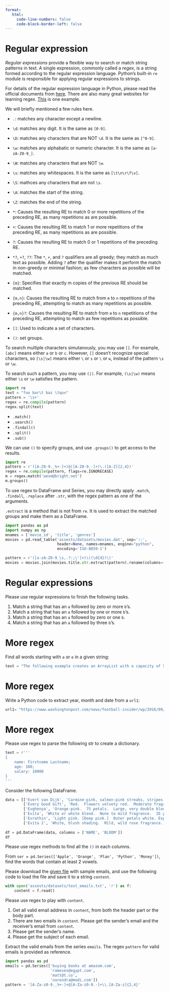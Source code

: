 ```yaml
---
format:
   html:
     code-line-numbers: false
     code-block-border-left: false 
---
```


# Regular expression {#sec-re}

*Regular expressions* provide a flexible way to search or match string patterns in text. A single expression, commonly called a *regex*, is a string formed according to the regular expression language. Python’s built-in `re` module is responsible for applying regular expressions to strings.

For details of the regular expression language in Python, please read the official documents from [here](https://docs.python.org/3/library/re.html). There are also many great websites for learning regex. [This](https://regex101.com/) is one example.

We will briefly mentioned a few rules here.


- `.`: matches any character except a newline. 
- `\d`: matches any digit. It is the same as `[0-9]`.
- `\D`: matches any characters that are NOT `\d`. It is the same as `[^0-9]`.
- `\w`: matches any alphabatic or numeric character. It is the same as `[a-zA-Z0-9_]`.
- `\W`: matches any characters that are NOT `\w`.
- `\s`: matches any whitespaces. It is the same as `[\t\n\r\f\v]`.
- `\S`: mathces any characters that are not `\s`.
- `\A`: matches the start of the string.
- `\Z`: matches the end of the string.

- `*`: Causes the resulting RE to match 0 or more repetitions of the preceding RE, as many repetitions as are possible. 
- `+`: Causes the resulting RE to match 1 or more repetitions of the preceding RE, as many repetitions as are possible.
- `?`: Causes the resulting RE to match 0 or 1 repetitions of the preceding RE. 
- `*?`, `+?`, `??`: The `*`, `+`, and `?` qualifiers are all greedy; they match as much text as possible. Adding `?` after the qualifier makes it perform the match in non-greedy or minimal fashion; as few characters as possible will be matched.
- `{m}`: Specifies that exactly m copies of the previous RE should be matched.
- `{m,n}`: Causes the resulting RE to match from `m` to `n` repetitions of the preceding RE, attempting to match as many repetitions as possible. 
- `{m,n}?`: Causes the resulting RE to match from `m` to `n` repetitions of the preceding RE, attempting to match as few repetitions as possible. 
- `[]`: Used to indicate a set of characters.
- `()`: set groups.



::: {.callout-note}
To search multiple characters simutanously, you may use `[]`. For example, `[abc]` means either `a` or `b` or `c`. However, `[]` doesn't recognize special characters, so `[\s|\w]` means either `\` or `s` or `\` or `w`, instead of the pattern `\s` or `\w`.

To search such a pattern, you may use `(|)`. For example, `(\s|\w)` means either `\s` or `\w` satisfies the pattern.
:::

::: {#exm-p1}

```python
import re
text = "foo bar\t baz \tqux"
pattern = '\s+'
regex = re.compile(pattern)
regex.split(text)
```

:::

- `.match()`
- `.search()`
- `.findall()`
- `.split()`
- `.sub()`

We can use `()` to specify groups, and use `.groups()` to get access to the results.


::: {#exm-p2}

```python
import re
pattern = r'([A-Z0-9._%+-]+)@([A-Z0-9.-]+)\.([A-Z]{2,4})'
regex = re.compile(pattern, flags=re.IGNORECASE)
m = regex.match('wesm@bright.net')
m.groups()
```

:::

To use regex to DataFrame and Series, you may directly apply `.match`, `.findall`, `.replace` after `.str`, with the regex pattern as one of the arguments.

`.extract` is a method that is not from `re`. It is used to extract the matched groups and make them as a DataFrame. 

::: {#exm-p3}
```python
import pandas as pd
import numpy as np
mnames = ['movie_id', 'title', 'genres']
movies = pd.read_table('assests/datasets/movies.dat', sep='::',
                       header=None, names=mnames, engine="python",
                       encoding='ISO-8859-1')

pattern = r'([a-zA-Z0-9_\s,.?:;\']+)\((\d{4})\)'
movies = movies.join(movies.title.str.extract(pattern).rename(columns={0: 'movie title', 1: 'year'}))
```
:::



<!-- ```{python}
#| eval: false
#| echo: false
from functools import reduce
genresdummylist = df['genres'].str.extractall(r"'(\w+)'").unstack()
dummylist = list()
for i in genresdummylist.columns:
    dummylist.append(pd.get_dummies(genresdummylist[i]))

dummy = reduce(lambda x, y: x.add(y, fill_value=0), dummylist).astype(int)
df = pd.merge(df, dummy, left_index=True, right_index=True)

``` -->






::: {#exr-pp5}
# Regular expressions
Please use regular expressions to finish the following tasks.

1. Match a string that has an `a` followed by zero or more `b`'s.
2. Match a string that has an `a` followed by one or more `b`'s.
3. Match a string that has an `a` followed by zero or one `b`.
4. Match a string that has an `a` followed by three `b`'s.
:::



::: {#exr-m1}
# More regex
Find all words starting with `a` or `e` in a given string:

```python
text = "The following example creates an ArrayList with a capacity of 50 elements. Four elements are then added to the ArrayList and the ArrayList is trimmed accordingly."
```

:::


::: {#exr-m2}
# More regex
Write a Python code to extract year, month and date from a `url1`: 

```python
url1= "https://www.washingtonpost.com/news/football-insider/wp/2016/09/02/odell-beckhams-fame-rests-on-one-stupid-little-ball-josh-norman-tells-author/"
```

:::




::: {#exr-m3}
# More regex
Please use regex to parse the following str to create a dictionary.
```python
text = r'''
{
    name: Firstname Lastname;
    age: 100;
    salary: 10000 
}
'''
```


:::



::: {#exr-pp1}

Consider the following DataFrame.

```python
data = [['Evert van Dijk', 'Carmine-pink, salmon-pink streaks, stripes, flecks.  Warm pink, clear carmine pink, rose pink shaded salmon.  Mild fragrance.  Large, very double, in small clusters, high-centered bloom form.  Blooms in flushes throughout the season.'],
        ['Every Good Gift', 'Red.  Flowers velvety red.  Moderate fragrance.  Average diameter 4".  Medium-large, full (26-40 petals), borne mostly solitary bloom form.  Blooms in flushes throughout the season.'], 
        ['Evghenya', 'Orange-pink.  75 petals.  Large, very double bloom form.  Blooms in flushes throughout the season.'], 
        ['Evita', 'White or white blend.  None to mild fragrance.  35 petals.  Large, full (26-40 petals), high-centered bloom form.  Blooms in flushes throughout the season.'],
        ['Evrathin', 'Light pink. [Deep pink.]  Outer petals white. Expand rarely.  Mild fragrance.  35 to 40 petals.  Average diameter 2.5".  Medium, double (17-25 petals), full (26-40 petals), cluster-flowered, in small clusters bloom form.  Prolific, once-blooming spring or summer.  Glandular sepals, leafy sepals, long sepals buds.'],
        ['Evita 2', 'White, blush shading.  Mild, wild rose fragrance.  20 to 25 petals.  Average diameter 1.25".  Small, very double, cluster-flowered bloom form.  Blooms in flushes throughout the season.']]
  
df = pd.DataFrame(data, columns = ['NAME', 'BLOOM']) 
df 
```

Please use regex methods to find all the `()` in each columns.

:::


::: {#exr-pp2}

From `ser = pd.Series(['Apple', 'Orange', 'Plan', 'Python', 'Money'])`, find the words that contain at least 2 vowels.
:::



::: {#exr-pp3}

Please download the [given file](assests/datasets/test_emails.txt) with sample emails, and use the following code to load the file and save it to a string `content`.
```python
with open('assests/datasets/test_emails.txt', 'r') as f:
    content = f.read()
```
Please use regex to play with `content`.

1. Get all valid email address in `content`, from both the header part or the body part.
2. There are two emails in `content`. Please get the sender's email and the receiver's email from `content`.
3. Please get the sender's name.
4. Please get the subject of each email.
:::






::: {#exr-pp4}

Extract the valid emails from the series `emails`. The regex `pattern` for valid emails is provided as reference.

```python
import pandas as pd
emails = pd.Series(['buying books at amazom.com',
                    'rameses@egypt.com',
                    'matt@t.co',
                    'narendra@modi.com'])
pattern = '[A-Za-z0-9._%+-]+@[A-Za-z0-9.-]+\\.[A-Za-z]{2,4}'
```

:::
